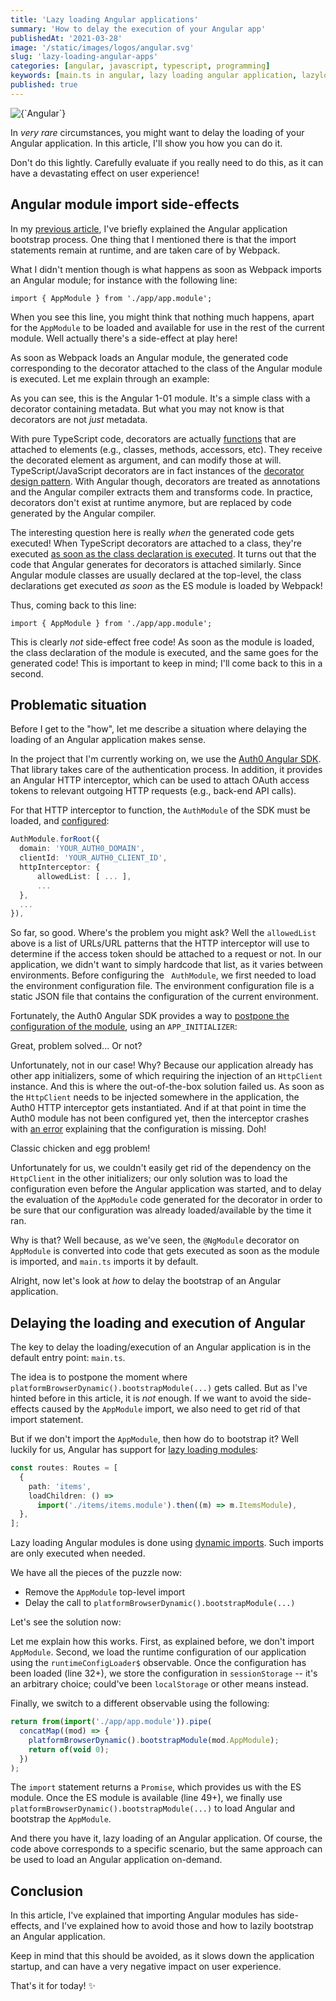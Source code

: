 ```yaml
---
title: 'Lazy loading Angular applications'
summary: 'How to delay the execution of your Angular app'
publishedAt: '2021-03-28'
image: '/static/images/logos/angular.svg'
slug: 'lazy-loading-angular-apps'
categories: [angular, javascript, typescript, programming]
keywords: [main.ts in angular, lazy loading angular application, lazyload angular, angular]
published: true
---
```


<BlogPostCenteredContent>
  <Image
    alt={`Angular`}
    src={`/static/images/logos/angular.svg`}
    width={400}
    height={400}
    priority
  />
</BlogPostCenteredContent>

In _very rare_ circumstances, you might want to delay the loading of your Angular application. In this article, I'll show you how you can do it.

<BlogPostWarning>
  Don't do this lightly. Carefully evaluate if you really need to do this, as it
  can have a devastating effect on user experience!
</BlogPostWarning>

## Angular module import side-effects

In my [previous article](/blog/2021-03-28-angular-application-bootstrap), I've briefly explained the Angular application bootstrap process. One thing that I mentioned there is that the import statements remain at runtime, and are taken care of by Webpack.

What I didn't mention though is what happens as soon as Webpack imports an Angular module; for instance with the following line:

```
import { AppModule } from './app/app.module';
```

When you see this line, you might think that nothing much happens, apart for the `AppModule` to be loaded and available for use in the rest of the current module. Well actually there's a side-effect at play here!

As soon as Webpack loads an Angular module, the generated code corresponding to the decorator attached to the class of the Angular module is executed. Let me explain through an example:

<Gist gistLink="dsebastien/a49991134c264c83c8ebfeb11ab54940" />

As you can see, this is the Angular 1-01 module. It's a simple class with a decorator containing metadata. But what you may not know is that decorators are not _just_ metadata.

With pure TypeScript code, decorators are actually [functions](https://www.typescriptlang.org/docs/handbook/decorators.html) that are attached to elements (e.g., classes, methods, accessors, etc). They receive the decorated element as argument, and can modify those at will. TypeScript/JavaScript decorators are in fact instances of the [decorator design pattern](https://en.wikipedia.org/wiki/Decorator_pattern). With Angular though, decorators are treated as annotations and the Angular compiler extracts them and transforms code. In practice, decorators don't exist at runtime anymore, but are replaced by code generated by the Angular compiler.

The interesting question here is really _when_ the generated code gets executed! When TypeScript decorators are attached to a class, they're executed [as soon as the class declaration is executed](https://stackoverflow.com/questions/50182601/when-does-decorator-code-execute). It turns out that the code that Angular generates for decorators is attached similarly. Since Angular module classes are usually declared at the top-level, the class declarations get executed _as soon_ as the ES module is loaded by Webpack!

Thus, coming back to this line:

```
import { AppModule } from './app/app.module';
```

This is clearly _not_ side-effect free code! As soon as the module is loaded, the class declaration of the module is executed, and the same goes for the generated code! This is important to keep in mind; I'll come back to this in a second.

## Problematic situation

Before I get to the "how", let me describe a situation where delaying the loading of an Angular application makes sense.

In the project that I'm currently working on, we use the [Auth0 Angular SDK](https://github.com/auth0/auth0-angular). That library takes care of the authentication process. In addition, it provides an Angular HTTP interceptor, which can be used to attach OAuth access tokens to relevant outgoing HTTP requests (e.g., back-end API calls).

For that HTTP interceptor to function, the `AuthModule` of the SDK must be loaded, and [configured](https://github.com/auth0/auth0-angular#configure-authhttpinterceptor-to-attach-access-tokens):

```typescript
AuthModule.forRoot({
  domain: 'YOUR_AUTH0_DOMAIN',
  clientId: 'YOUR_AUTH0_CLIENT_ID',
  httpInterceptor: {
      allowedList: [ ... ],
      ...
  },
  ...
}),
```

So far, so good. Where's the problem you might ask? Well the `allowedList` above is a list of URLs/URL patterns that the HTTP interceptor will use to determine if the access token should be attached to a request or not. In our application, we didn't want to simply hardcode that list, as it varies between environments. Before configuring the ` AuthModule`, we first needed to load the environment configuration file. The environment configuration file is a static JSON file that contains the configuration of the current environment.

Fortunately, the Auth0 Angular SDK provides a way to [postpone the configuration of the module](https://github.com/auth0/auth0-angular#dynamic-configuration), using an `APP_INITIALIZER`:

<Gist gistLink="dsebastien/b3e0d7e39437e5a1c589f02436d25252" />

Great, problem solved... Or not?

Unfortunately, not in our case! Why? Because our application already has other app initializers, some of which requiring the injection of an `HttpClient` instance. And this is where the out-of-the-box solution failed us. As soon as the `HttpClient` needs to be injected somewhere in the application, the Auth0 HTTP interceptor gets instantiated. And if at that point in time the Auth0 module has not been configured yet, then the interceptor crashes with [an error](https://github.com/auth0/auth0-angular/issues/70) explaining that the configuration is missing. Doh!

Classic chicken and egg problem!

Unfortunately for us, we couldn't easily get rid of the dependency on the `HttpClient` in the other initializers; our only solution was to load the configuration even before the Angular application was started, and to delay the evaluation of the `AppModule` code generated for the decorator in order to be sure that our configuration was already loaded/available by the time it ran.

Why is that? Well because, as we've seen, the `@NgModule` decorator on `AppModule` is converted into code that gets executed as soon as the module is imported, and `main.ts` imports it by default.

Alright, now let's look at _how_ to delay the bootstrap of an Angular application.

## Delaying the loading and execution of Angular

The key to delay the loading/execution of an Angular application is in the default entry point: `main.ts`.

The idea is to postpone the moment where `platformBrowserDynamic().bootstrapModule(...)` gets called. But as I've hinted before in this article, it is _not_ enough. If we want to avoid the side-effects caused by the `AppModule` import, we also need to get rid of that import statement.

But if we don't import the `AppModule`, then how do to bootstrap it? Well luckily for us, Angular has support for [lazy loading modules](https://angular.io/guide/lazy-loading-ngmodules):

```typescript
const routes: Routes = [
  {
    path: 'items',
    loadChildren: () =>
      import('./items/items.module').then((m) => m.ItemsModule),
  },
];
```

Lazy loading Angular modules is done using [dynamic imports](https://developer.mozilla.org/en-US/docs/Web/JavaScript/Reference/Statements/import#dynamic_imports). Such imports are only executed when needed.

We have all the pieces of the puzzle now:

- Remove the `AppModule` top-level import
- Delay the call to `platformBrowserDynamic().bootstrapModule(...)`

Let's see the solution now:

<Gist gistLink="dsebastien/023f3b416553bbfd4e651290ffca2c43" />

Let me explain how this works. First, as explained before, we don't import `AppModule`. Second, we load the runtime configuration of our application using the `runtimeConfigLoader$` observable. Once the configuration has been loaded (line 32+), we store the configuration in `sessionStorage` -- it's an arbitrary choice; could've been `localStorage` or other means instead.

Finally, we switch to a different observable using the following:

```typescript
return from(import('./app/app.module')).pipe(
  concatMap((mod) => {
    platformBrowserDynamic().bootstrapModule(mod.AppModule);
    return of(void 0);
  })
);
```

The `import` statement returns a `Promise`, which provides us with the ES module. Once the ES module is available (line 49+), we finally use `platformBrowserDynamic().bootstrapModule(...)` to load Angular and bootstrap the `AppModule`.

And there you have it, lazy loading of an Angular application. Of course, the code above corresponds to a specific scenario, but the same approach can be used to load an Angular application on-demand.

## Conclusion

In this article, I've explained that importing Angular modules has side-effects, and I've explained how to avoid those and how to lazily bootstrap an Angular application.

Keep in mind that this should be avoided, as it slows down the application startup, and can have a very negative impact on user experience.

That's it for today! ✨

<BlogPostSignature />
